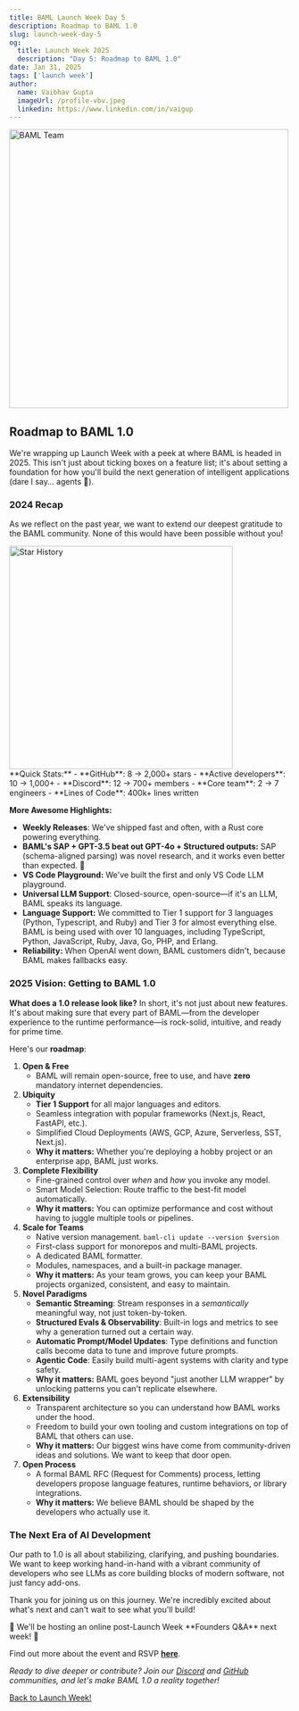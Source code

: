 ```yaml
---
title: BAML Launch Week Day 5
description: Roadmap to BAML 1.0
slug: launch-week-day-5
og:
  title: Launch Week 2025
  description: "Day 5: Roadmap to BAML 1.0"
date: Jan 31, 2025
tags: ['launch week']
author:
  name: Vaibhav Gupta
  imageUrl: /profile-vbv.jpeg
  linkedin: https://www.linkedin.com/in/vaigup
---
```


<div className="flex justify-center">
  <img src="/launchweekAssets/teamPhoto.png" alt="BAML Team" width="500" />
</div>

## Roadmap to BAML 1.0

We're wrapping up Launch Week with a peek at where BAML is headed in 2025. This isn't just about ticking boxes on a feature list; it's about setting a foundation for how you'll build the next generation of intelligent applications (dare I say… agents 😬).

### 2024 Recap

As we reflect on the past year, we want to extend our deepest gratitude to the BAML community. None of this would have been possible without you!

<div className="block md:flex justify-center items-center">
  <div className="pr-16">
    <img src="/launchweekAssets/day5-star-history.png" alt="Star History" width="400" />
  </div>

  <div className="flex-1">
    **Quick Stats:**
    - **GitHub**: 8 → 2,000+ stars
    - **Active developers**: 10 → 1,000+
    - **Discord**: 12 → 700+ members
    - **Core team**: 2 → 7 engineers
    - **Lines of Code**: 400k+ lines written
  </div>
</div>

**More Awesome Highlights:**
- **Weekly Releases**: We've shipped fast and often, with a Rust core powering everything.
- **BAML's SAP + GPT-3.5 beat out GPT-4o + Structured outputs:** SAP (schema-aligned parsing) was novel research, and it works even better than expected. 🤯
- **VS Code Playground:** We've built the first and only VS Code LLM playground.
- **Universal LLM Support**: Closed-source, open-source—if it's an LLM, BAML speaks its language.
- **Language Support:** We committed to Tier 1 support for 3 languages (Python, Typescript, and Ruby) and Tier 3 for almost everything else. BAML is being used with over 10 languages, including TypeScript, Python, JavaScript, Ruby, Java, Go, PHP, and Erlang.
- **Reliability:** When OpenAI went down, BAML customers didn't, because BAML makes fallbacks easy.

### 2025 Vision: Getting to BAML 1.0

**What does a 1.0 release look like?** In short, it's not just about new features. It's about making sure that every part of BAML—from the developer experience to the runtime performance—is rock-solid, intuitive, and ready for prime time.

Here's our **roadmap**:

1. **Open & Free**
    - BAML will remain open-source, free to use, and have **zero** mandatory internet dependencies.
2. **Ubiquity**
    - **Tier 1 Support** for all major languages and editors.
    - Seamless integration with popular frameworks (Next.js, React, FastAPI, etc.).
    - Simplified Cloud Deployments (AWS, GCP, Azure, Serverless, SST, Next.js).
    - **Why it matters:** Whether you're deploying a hobby project or an enterprise app, BAML just works.
3. **Complete Flexibility**
    - Fine-grained control over *when* and *how* you invoke any model.
    - Smart Model Selection: Route traffic to the best-fit model automatically.
    - **Why it matters:** You can optimize performance and cost without having to juggle multiple tools or pipelines.
4. **Scale for Teams**
    - Native version management. `baml-cli update --version $version`
    - First-class support for monorepos and multi-BAML projects.
    - A dedicated BAML formatter.
    - Modules, namespaces, and a built-in package manager.
    - **Why it matters:** As your team grows, you can keep your BAML projects organized, consistent, and easy to maintain.
5. **Novel Paradigms**
    - **Semantic Streaming**: Stream responses in a *semantically* meaningful way, not just token-by-token.
    - **Structured Evals & Observability**: Built-in logs and metrics to see why a generation turned out a certain way.
    - **Automatic Prompt/Model Updates**: Type definitions and function calls become data to tune and improve future prompts.
    - **Agentic Code**: Easily build multi-agent systems with clarity and type safety.
    - **Why it matters:** BAML goes beyond "just another LLM wrapper" by unlocking patterns you can't replicate elsewhere.
6. **Extensibility**
    - Transparent architecture so you can understand how BAML works under the hood.
    - Freedom to build your own tooling and custom integrations on top of BAML that others can use.
    - **Why it matters:** Our biggest wins have come from community-driven ideas and solutions. We want to keep that door open.
7. **Open Process**
    - A formal BAML RFC (Request for Comments) process, letting developers propose language features, runtime behaviors, or library integrations.
    - **Why it matters:** We believe BAML should be shaped by the developers who actually use it.

### The Next Era of AI Development

Our path to 1.0 is all about stabilizing, clarifying, and pushing boundaries. We want to keep working hand-in-hand with a vibrant community of developers who see LLMs as core building blocks of modern software, not just fancy add-ons.

Thank you for joining us on this journey. We're incredibly excited about what's next and can't wait to see what you'll build!

<div className="px-4 py-2 my-2 rounded-lg bg-purple-50 border border-purple-200 text-center">
📅 We'll be hosting an online post-Launch Week **Founders Q&A** next week! 📅

Find out more about the event and RSVP <a href="https://lu.ma/kthew0jr"><strong>here</strong></a>.
</div>

*Ready to dive deeper or contribute? Join our [Discord](https://discord.gg/boundary) and [GitHub](https://github.com/BoundaryML/baml) communities, and let's make BAML 1.0 a reality together!*

<div className="text-center mt-8">
  <a href="/launchweek" style={{textDecoration: 'none'}} className="inline-block px-6 py-3 bg-purple-600 text-white rounded-lg hover:bg-purple-700 transition-colors duration-200">Back to Launch Week!</a>
</div>